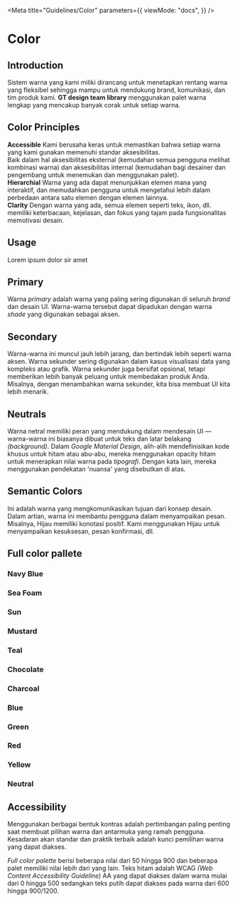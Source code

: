 
<Meta
  title="Guidelines/Color"
  parameters={{
    viewMode: "docs",
  }}
/>

<style>{`
  .link-list {
    display: grid;
    grid-template-columns: 2fr 2fr 2fr;
    grid-template-rows: 1fr;
  }

  .link-item {
    display: block;
    padding: 20px 30px 20px 15px;
    color: #333333;
    display: flex;
    align-items: flex-start;
  }

  .link-item strong {
    font-weight: 700;
    font-size: 18px;
    display: block;
    margin-bottom: 2px;
  }

  .link-item span {
    font-size: 14px;
    line-height: 20px;
    text-align: justify;
  }
`}</style>

# Color

## Introduction

Sistem warna yang kami miliki dirancang untuk menetapkan rentang warna yang fleksibel sehingga mampu untuk mendukung brand, komunikasi, dan tim produk kami. **GT design team library** menggunakan palet warna lengkap yang mencakup banyak corak untuk setiap warna.

## Color Principles

<div className="link-list">
  <div className="link-item">
    <span>
      <strong>Accessible</strong>
      Kami berusaha keras untuk memastikan bahwa setiap warna yang kami gunakan memenuhi
      standar aksesibilitas.
      <br />
      Baik dalam hal aksesibilitas eksternal (kemudahan semua pengguna melihat kombinasi
      warna) dan aksesibilitas internal (kemudahan bagi desainer dan pengembang untuk
      menemukan dan menggunakan palet).
    </span>
  </div>
  <div className="link-item">
    <span>
      <strong>Hierarchial</strong>
      Warna yang ada dapat menunjukkan elemen mana yang interaktif, dan memudahkan
      pengguna untuk mengetahui lebih dalam perbedaan antara satu elemen dengan elemen
      lainnya.
    </span>
  </div>
  <div className="link-item">
    <span>
      <strong>Clarity</strong>
      Dengan warna yang ada, semua elemen seperti teks, ikon, dll. memiliki keterbacaan,
      kejelasan, dan fokus yang tajam pada fungsionalitas memotivasi desain.
    </span>
  </div>
</div>

## Usage

Lorem ipsum dolor sir amet

## Primary

Warna _primary_ adalah warna yang paling sering digunakan di seluruh _brand_ dan desain UI. Warna-warna tersebut dapat dipadukan dengan warna _shade_ yang digunakan sebagai aksen.

<ColorPalette>
  <ColorItem
    title="$primary-navy-blue"
    subtitle="Navy Blue"
    colors={{ NavyBlue: "#1d7ec3" }}
  />
  <ColorItem
    title="$primary-sea-foam"
    subtitle="Sea Foam"
    colors={{ SeaFoam: "#bfdce5" }}
  />
  <ColorItem title="$primary-sun" subtitle="Sun" colors={{ Sun: "#f5a821" }} />
  <ColorItem
    title="$primary-mustard"
    subtitle="Mustard"
    colors={{ Mustard: "#ffe35b" }}
  />
</ColorPalette>

## Secondary

Warna-warna ini muncul jauh lebih jarang, dan bertindak lebih seperti warna aksen. Warna sekunder sering digunakan dalam kasus visualisasi data yang kompleks atau grafik. Warna sekunder juga bersifat opsional, tetapi memberikan lebih banyak peluang untuk membedakan produk Anda. Misalnya, dengan menambahkan warna sekunder, kita bisa membuat UI kita lebih menarik.

<ColorPalette>
  <ColorItem
    title="$secondary-charcoal"
    subtitle="Charcoal"
    colors={{ Charcoal: "#36454f" }}
  />
  <ColorItem
    title="$secondary-teal"
    subtitle="Teal"
    colors={{ Teal: "#08c4b2" }}
  />
  <ColorItem
    title="$secondary-chocolate"
    subtitle="Chocolate"
    colors={{ Chocolate: "#c3621d" }}
  />
</ColorPalette>

## Neutrals

Warna netral memiliki peran yang mendukung dalam mendesain UI — warna-warna ini biasanya dibuat untuk teks dan latar belakang _(background)_. Dalam _Google Material Design_, alih-alih mendefinisikan kode khusus untuk hitam atau abu-abu, mereka menggunakan opacity hitam untuk menerapkan nilai warna pada _tipografi_. Dengan kata lain, mereka menggunakan pendekatan 'nuansa' yang disebutkan di atas.

<ColorPalette>
  <ColorItem
    title="$neutral-0"
    subtitle="White"
    colors={{ White: "#ffffff" }}
  />
  <ColorItem
    title="$neutral-1200"
    subtitle="Black"
    colors={{ Black: "#000000" }}
  />
</ColorPalette>

## Semantic Colors

Ini adalah warna yang mengkomunikasikan tujuan dari konsep desain. Dalam artian, warna ini membantu pengguna dalam menyampaikan pesan. Misalnya, Hijau memiliki konotasi positif. Kami menggunakan Hijau untuk menyampaikan kesuksesan, pesan konfirmasi, dll.

<ColorPalette>
  <ColorItem
    title="$semantic-success"
    subtitle="Success"
    colors={{ Success: "#0ca750" }}
  />
  <ColorItem
    title="$semantic-link"
    subtitle="Link"
    colors={{ Link: "#2079c3" }}
  />
  <ColorItem
    title="$semantic-error"
    subtitle="Error"
    colors={{ Error: "#db3e3e" }}
  />
  <ColorItem
    title="$semantic-warning"
    subtitle="Warning"
    colors={{ Warning: "#ffbc00" }}
  />
</ColorPalette>

## Full color pallete

### Navy Blue

<ColorPalette>
  <ColorItem
    title="$navy-blue-50"
    subtitle="Navy Blue 50"
    colors={{ NavyBlue50: "#d2e5f3" }}
  />
  <ColorItem
    title="$navy-blue-100"
    subtitle="Navy Blue 100"
    colors={{ NavyBlue100: "#bbd8ed" }}
  />
  <ColorItem
    title="$navy-blue-200"
    subtitle="Navy Blue 200"
    colors={{ NavyBlue200: "#a5cbe7" }}
  />
  <ColorItem
    title="$navy-blue-300"
    subtitle="Navy Blue 300"
    colors={{ NavyBlue300: "#8ebee1" }}
  />
  <ColorItem
    title="$navy-blue-400"
    subtitle="Navy Blue 400"
    colors={{ NavyBlue400: "#77b1db" }}
  />
  <ColorItem
    title="$navy-blue-500"
    subtitle="Navy Blue 500"
    colors={{ NavyBlue500: "#61a4d5" }}
  />
  <ColorItem
    title="$navy-blue-600"
    subtitle="Navy Blue 600"
    colors={{ NavyBlue600: "#4a97cf" }}
  />
  <ColorItem
    title="$navy-blue-700"
    subtitle="Navy Blue 700"
    colors={{ NavyBlue700: "#348ac9" }}
  />
  <ColorItem
    title="$navy-blue-800"
    subtitle="Navy Blue 800"
    colors={{ NavyBlue800: "#1d7ec3" }}
  />
  <ColorItem
    title="$navy-blue-900"
    subtitle="Navy Blue 900"
    colors={{ NavyBlue900: "#1a71b0" }}
  />
</ColorPalette>

### Sea Foam

<ColorPalette>
  <ColorItem
    title="$sea-foam-50"
    subtitle="Sea Foam 50"
    colors={{ SeaFoam50: "#e5f1f5" }}
  />
  <ColorItem
    title="$sea-foam-100"
    subtitle="Sea Foam 100"
    colors={{ SeaFoam100: "#bfdce5" }}
  />
  <ColorItem
    title="$sea-foam-200"
    subtitle="Sea Foam 200"
    colors={{ SeaFoam200: "#91c7d9" }}
  />
  <ColorItem
    title="$sea-foam-300"
    subtitle="Sea Foam 300"
    colors={{ SeaFoam300: "#61b3d0" }}
  />
  <ColorItem
    title="$sea-foam-400"
    subtitle="Sea Foam 400"
    colors={{ SeaFoam400: "#3ea5cc" }}
  />
  <ColorItem
    title="$sea-foam-500"
    subtitle="Sea Foam 500"
    colors={{ SeaFoam500: "#1697c8" }}
  />
  <ColorItem
    title="$sea-foam-600"
    subtitle="Sea Foam 600"
    colors={{ SeaFoam600: "#0f8abb" }}
  />
  <ColorItem
    title="$sea-foam-700"
    subtitle="Sea Foam 700"
    colors={{ SeaFoam700: "#0079a9" }}
  />
  <ColorItem
    title="$sea-foam-800"
    subtitle="Sea Foam 800"
    colors={{ SeaFoam800: "#006896" }}
  />
  <ColorItem
    title="$sea-foam-900"
    subtitle="Sea Foam 900"
    colors={{ SeaFoam900: "#004a78" }}
  />
</ColorPalette>

### Sun

<ColorPalette>
  <ColorItem title="$sun-50" subtitle="Sun 50" colors={{ Sun50: "#fef6e9" }} />
  <ColorItem
    title="$sun-100"
    subtitle="Sun 100"
    colors={{ Sun100: "#fdeed3" }}
  />
  <ColorItem
    title="$sun-200"
    subtitle="Sun 200"
    colors={{ Sun200: "#fce5bc" }}
  />
  <ColorItem
    title="$sun-300"
    subtitle="Sun 300"
    colors={{ Sun300: "#fbdca6" }}
  />
  <ColorItem
    title="$sun-400"
    subtitle="Sun 400"
    colors={{ Sun400: "#fad490" }}
  />
  <ColorItem
    title="$sun-500"
    subtitle="Sun 500"
    colors={{ Sun500: "#f9cb7a" }}
  />
  <ColorItem
    title="$sun-600"
    subtitle="Sun 600"
    colors={{ Sun600: "#f8c264" }}
  />
  <ColorItem
    title="$sun-700"
    subtitle="Sun 700"
    colors={{ Sun700: "#f7b94d" }}
  />
  <ColorItem
    title="$sun-800"
    subtitle="Sun 800"
    colors={{ Sun800: "#f5a821" }}
  />
  <ColorItem
    title="$sun-900"
    subtitle="Sun 900"
    colors={{ Sun900: "#dd971e" }}
  />
</ColorPalette>

### Mustard

<ColorPalette>
  <ColorItem
    title="$mustard-50"
    subtitle="Mustard 50"
    colors={{ Mustard50: "#fff9d8" }}
  />
  <ColorItem
    title="$mustard-100"
    subtitle="Mustard 100"
    colors={{ Mustard100: "#fff6cb" }}
  />
  <ColorItem
    title="$mustard-200"
    subtitle="Mustard 200"
    colors={{ Mustard200: "#fff3ba" }}
  />
  <ColorItem
    title="$mustard-300"
    subtitle="Mustard 300"
    colors={{ Mustard300: "#fff0a3" }}
  />
  <ColorItem
    title="$mustard-400"
    subtitle="Mustard 400"
    colors={{ Mustard400: "#ffea84" }}
  />
  <ColorItem
    title="$mustard-500"
    subtitle="Mustard 500"
    colors={{ Mustard500: "#ffe35b" }}
  />
  <ColorItem
    title="$mustard-600"
    subtitle="Mustard 600"
    colors={{ Mustard600: "#e9ca3d" }}
  />
  <ColorItem
    title="$mustard-700"
    subtitle="Mustard 700"
    colors={{ Mustard700: "#d7b323" }}
  />
  <ColorItem
    title="$mustard-800"
    subtitle="Mustard 800"
    colors={{ Mustard800: "#af9125" }}
  />
  <ColorItem
    title="$mustard-900"
    subtitle="Mustard 900"
    colors={{ Mustard900: "#8f7726" }}
  />
</ColorPalette>

### Teal

<ColorPalette>
  <ColorItem
    title="$teal-50"
    subtitle="Teal 50"
    colors={{ Teal50: "#ddf5f2" }}
  />
  <ColorItem
    title="$teal-100"
    subtitle="Teal 100"
    colors={{ Teal100: "#cdf7ef" }}
  />
  <ColorItem
    title="$teal-200"
    subtitle="Teal 200"
    colors={{ Teal200: "#b3f2e6" }}
  />
  <ColorItem
    title="$teal-300"
    subtitle="Teal 300"
    colors={{ Teal300: "#7dead5" }}
  />
  <ColorItem
    title="$teal-400"
    subtitle="Teal 400"
    colors={{ Teal400: "#24e0c5" }}
  />
  <ColorItem
    title="$teal-500"
    subtitle="Teal 500"
    colors={{ Teal500: "#08c4b2" }}
  />
  <ColorItem
    title="$teal-600"
    subtitle="Teal 600"
    colors={{ Teal600: "#00a99c" }}
  />
  <ColorItem
    title="$teal-700"
    subtitle="Teal 700"
    colors={{ Teal700: "#0b968f" }}
  />
  <ColorItem
    title="$teal-800"
    subtitle="Teal 800"
    colors={{ Teal800: "#067c7c" }}
  />
  <ColorItem
    title="$teal-900"
    subtitle="Teal 900"
    colors={{ Teal900: "#026661" }}
  />
</ColorPalette>

### Chocolate

<ColorPalette>
  <ColorItem
    title="$chocolate-50"
    subtitle="Chocolate 50"
    colors={{ Chocolate50: "#faf3e3" }}
  />
  <ColorItem
    title="$chocolate-100"
    subtitle="Chocolate 100"
    colors={{ Chocolate100: "#f4e0b8" }}
  />
  <ColorItem
    title="$chocolate-200"
    subtitle="Chocolate 200"
    colors={{ Chocolate200: "#edcc8a" }}
  />
  <ColorItem
    title="$chocolate-300"
    subtitle="Chocolate 300"
    colors={{ Chocolate300: "#e7b95e" }}
  />
  <ColorItem
    title="$chocolate-400"
    subtitle="Chocolate 400"
    colors={{ Chocolate400: "#e3aa41" }}
  />
  <ColorItem
    title="$chocolate-500"
    subtitle="Chocolate 500"
    colors={{ Chocolate500: "#e09d30" }}
  />
  <ColorItem
    title="$chocolate-600"
    subtitle="Chocolate 600"
    colors={{ Chocolate600: "#dc922b" }}
  />
  <ColorItem
    title="$chocolate-700"
    subtitle="Chocolate 700"
    colors={{ Chocolate700: "#d58426" }}
  />
  <ColorItem
    title="$chocolate-800"
    subtitle="Chocolate 800"
    colors={{ Chocolate800: "#cf7722" }}
  />
  <ColorItem
    title="$chocolate-900"
    subtitle="Chocolate 900"
    colors={{ Chocolate900: "#c3621d" }}
  />
</ColorPalette>

### Charcoal

<ColorPalette>
  <ColorItem
    title="$charcoal-50"
    subtitle="Charcoal 50"
    colors={{ Charcoal50: "#ebeff2" }}
  />
  <ColorItem
    title="$charcoal-100"
    subtitle="Charcoal 100"
    colors={{ Charcoal100: "#ced7dd" }}
  />
  <ColorItem
    title="$charcoal-200"
    subtitle="Charcoal 200"
    colors={{ Charcoal200: "#afbdc6" }}
  />
  <ColorItem
    title="$charcoal-300"
    subtitle="Charcoal 300"
    colors={{ Charcoal300: "#8fa2af" }}
  />
  <ColorItem
    title="$charcoal-400"
    subtitle="Charcoal 400"
    colors={{ Charcoal400: "#788e9d" }}
  />
  <ColorItem
    title="$charcoal-500"
    subtitle="Charcoal 500"
    colors={{ Charcoal500: "#607a8c" }}
  />
  <ColorItem
    title="$charcoal-600"
    subtitle="Charcoal 600"
    colors={{ Charcoal600: "#546c7a" }}
  />
  <ColorItem
    title="$charcoal-700"
    subtitle="Charcoal 700"
    colors={{ Charcoal700: "#445864" }}
  />
  <ColorItem
    title="$charcoal-800"
    subtitle="Charcoal 800"
    colors={{ Charcoal800: "#36454f" }}
  />
  <ColorItem
    title="$charcoal-900"
    subtitle="Charcoal 900"
    colors={{ Charcoal900: "#253038" }}
  />
</ColorPalette>

### Blue

<ColorPalette>
  <ColorItem
    title="$blue-50"
    subtitle="Blue 50"
    colors={{ Blue50: "#e9f8ff" }}
  />
  <ColorItem
    title="$blue-100"
    subtitle="Blue 100"
    colors={{ Blue100: "#dcf2ff" }}
  />
  <ColorItem
    title="$blue-200"
    subtitle="Blue 200"
    colors={{ Blue200: "#c7e4f9" }}
  />
  <ColorItem
    title="$blue-300"
    subtitle="Blue 300"
    colors={{ Blue300: "#a1d2f8" }}
  />
  <ColorItem
    title="$blue-400"
    subtitle="Blue 400"
    colors={{ Blue400: "#56adf5" }}
  />
  <ColorItem
    title="$blue-500"
    subtitle="Blue 500"
    colors={{ Blue500: "#3896e3" }}
  />
  <ColorItem
    title="$blue-600"
    subtitle="Blue 600"
    colors={{ Blue600: "#2b87d3" }}
  />
  <ColorItem
    title="$blue-700"
    subtitle="Blue 700"
    colors={{ Blue700: "#2079c3" }}
  />
  <ColorItem
    title="$blue-800"
    subtitle="Blue 800"
    colors={{ Blue800: "#116daa" }}
  />
  <ColorItem
    title="$blue-900"
    subtitle="Blue 900"
    colors={{ Blue900: "#0c5689" }}
  />
</ColorPalette>

### Green

<ColorPalette>
  <ColorItem
    title="$green-50"
    subtitle="Green 50"
    colors={{ Green50: "#ebf9eb" }}
  />
  <ColorItem
    title="$green-100"
    subtitle="Green 100"
    colors={{ Green100: "#d7f4d7" }}
  />
  <ColorItem
    title="$green-200"
    subtitle="Green 200"
    colors={{ Green200: "#c2f2bd" }}
  />
  <ColorItem
    title="$green-300"
    subtitle="Green 300"
    colors={{ Green300: "#98e58e" }}
  />
  <ColorItem
    title="$green-400"
    subtitle="Green 400"
    colors={{ Green400: "#75dd66" }}
  />
  <ColorItem
    title="$green-500"
    subtitle="Green 500"
    colors={{ Green500: "#59cb59" }}
  />
  <ColorItem
    title="$green-600"
    subtitle="Green 600"
    colors={{ Green600: "#2bb656" }}
  />
  <ColorItem
    title="$green-700"
    subtitle="Green 700"
    colors={{ Green700: "#0ca750" }}
  />
  <ColorItem
    title="$green-800"
    subtitle="Green 800"
    colors={{ Green800: "#008b46" }}
  />
  <ColorItem
    title="$green-900"
    subtitle="Green 900"
    colors={{ Green900: "#006b40" }}
  />
</ColorPalette>

### Red

<ColorPalette>
  <ColorItem
    title="$navy-blue-50"
    subtitle="Navy Blue 50"
    colors={{ NavyBlue50: "#d2e5f3" }}
  />
</ColorPalette>

### Yellow

<ColorPalette>
  <ColorItem
    title="$navy-blue-50"
    subtitle="Navy Blue 50"
    colors={{ NavyBlue50: "#d2e5f3" }}
  />
</ColorPalette>

### Neutral

<ColorPalette>
  <ColorItem
    title="$navy-blue-50"
    subtitle="Navy Blue 50"
    colors={{ NavyBlue50: "#d2e5f3" }}
  />
</ColorPalette>

## Accessibility

Menggunakan berbagai bentuk kontras adalah pertimbangan paling penting saat membuat pilihan warna dan antarmuka yang ramah pengguna. Kesadaran akan standar dan praktik terbaik adalah kunci pemilihan warna yang dapat diakses.

_Full color palette_ berisi beberapa nilai dari 50 hingga 900 dan beberapa palet memiliki nilai lebih dari yang lain. Teks hitam adalah WCAG _(Web Content Accessibility Guideline)_ AA yang dapat diakses dalam warna mulai dari 0 hingga 500 sedangkan teks putih dapat diakses pada warna dari 600 hingga 900/1200.
